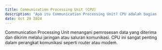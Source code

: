 ---
title: Communication Processing Unit (CPU)  
description: "Apa itu Communication Processing Unit? CPU adalah bagian dalam perangkat komunikasi yang menangani pemrosesan data komunikasi."  
date: Oct 29 2024  
---  

Communication Processing Unit menangani pemrosesan data yang diterima dan dikirim melalui jaringan atau saluran komunikasi. CPU ini sangat penting dalam perangkat komunikasi seperti router atau modem.
